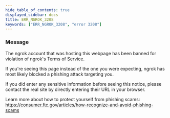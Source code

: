 ```yaml
---
hide_table_of_contents: true
displayed_sidebar: docs
title: ERR_NGROK_3208
keywords: ["ERR_NGROK_3208", "error 3208"]
---
```


### Message

The ngrok account that was hosting this webpage has been banned for violation of ngrok's Terms of Service.

If you're seeing this page instead of the one you were expecting, ngrok has most likely blocked a phishing attack targeting you.

If you did enter any sensitive information before seeing this notice, please contact the real site by directly entering their URL in your browser.

Learn more about how to protect yourself from phishing scams:
https://consumer.ftc.gov/articles/how-recognize-and-avoid-phishing-scams

<ErrorDetails />
